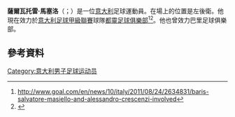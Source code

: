 '''薩爾瓦托雷·馬塞洛'''（{{lang-it|Salvatore Masiello}}；{{bd|1982年|1月31日}}）是一位[[意大利|意大利]]足球運動員。在場上的位置是左後衛。他現在效力於[[意大利足球甲級聯賽|意大利足球甲級聯賽]]球隊[[都靈足球俱樂部|都靈足球俱樂部]]<ref>http://www.goal.com/en/news/10/italy/2011/08/24/2634831/baris-salvatore-masiello-and-alessandro-crescenzi-involved</ref><ref>{{Cite web |url=http://www.asbari.it/societa/archivio-news/3771-decisione-del-collegio-arbitrale-su-salvatore-masiello.html |title=存档副本 |accessdate=2015-06-12 |archive-date=2012-07-21 |archive-url=https://archive.today/20120721175657/http://www.asbari.it/societa/archivio-news/3771-decisione-del-collegio-arbitrale-su-salvatore-masiello.html |dead-url=yes }}</ref>。他也曾效力巴里足球俱樂部。
==參考資料==
{{Reflist}}

{{DEFAULTSORT: Masiello, Salvatore}}
[[Category:意大利男子足球运动员|Category:意大利男子足球运动员]]